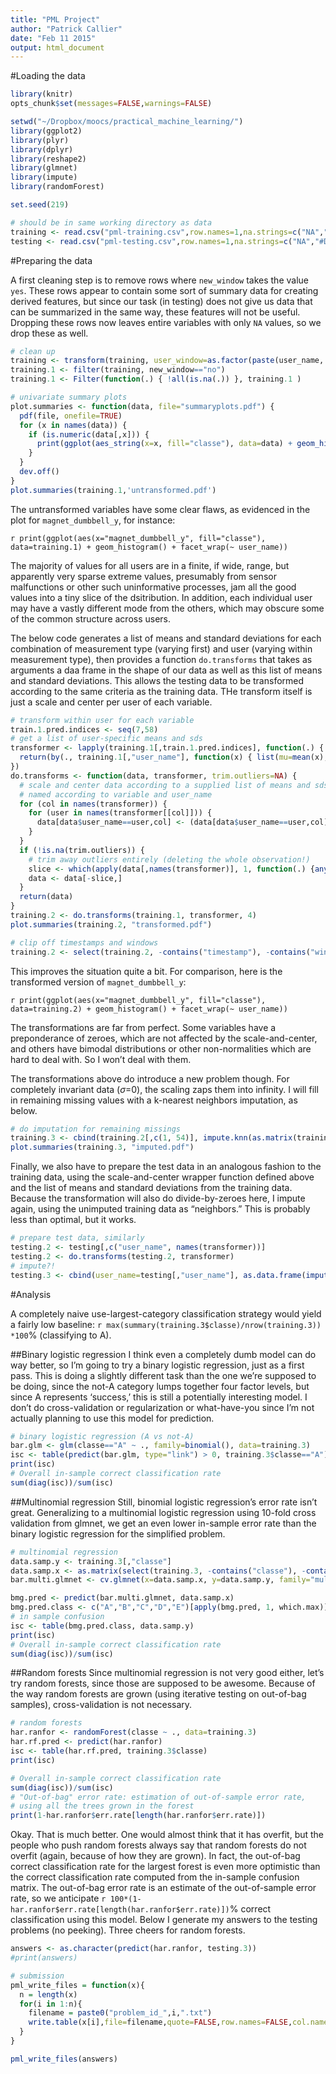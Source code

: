 ```yaml
---
title: "PML Project"
author: "Patrick Callier"
date: "Feb 11 2015"
output: html_document
---
```


#Loading the data

``` r
library(knitr)
opts_chunk$set(messages=FALSE,warnings=FALSE)

setwd("~/Dropbox/moocs/practical_machine_learning/")
library(ggplot2)
library(plyr)
library(dplyr)
library(reshape2)
library(glmnet)
library(impute)
library(randomForest)

set.seed(219)

# should be in same working directory as data
training <- read.csv("pml-training.csv",row.names=1,na.strings=c("NA","#DIV/0!"),colClasses=c(cvtd_timestamp="character"))
testing <- read.csv("pml-testing.csv",row.names=1,na.strings=c("NA","#DIV/0!"),colClasses=c(cvtd_timestamp="character"))
```

#Preparing the data

A first cleaning step is to remove rows where `new_window` takes the value `yes`. These rows appear to contain some sort of summary data for creating derived features, but since our task (in testing) does not give us data that can be summarized in the same way, these features will not be useful. Dropping these rows now leaves entire variables with only `NA` values, so we drop these as well.

``` r
# clean up
training <- transform(training, user_window=as.factor(paste(user_name, num_window)))
training.1 <- filter(training, new_window=="no")
training.1 <- Filter(function(.) { !all(is.na(.)) }, training.1 )

# univariate summary plots
plot.summaries <- function(data, file="summaryplots.pdf") {
  pdf(file, onefile=TRUE)
  for (x in names(data)) {
    if (is.numeric(data[,x])) {
      print(ggplot(aes_string(x=x, fill="classe"), data=data) + geom_histogram() + facet_wrap(~ user_name))
    }
  }
  dev.off()
}
plot.summaries(training.1,'untransformed.pdf')
```

The untransformed variables have some clear flaws, as evidenced in the plot for `magnet_dumbbell_y`, for instance:

`r print(ggplot(aes(x="magnet_dumbbell_y", fill="classe"), data=training.1) + geom_histogram() + facet_wrap(~ user_name))`

The majority of values for all users are in a finite, if wide, range, but apparently very sparse extreme values, presumably from sensor malfunctions or other such uninformative processes, jam all the good values into a tiny slice of the dsitribution. In addition, each individual user may have a vastly different mode from the others, which may obscure some of the common structure across users.

The below code generates a list of means and standard deviations for each combination of measurement type (varying first) and user (varying within measurement type), then provides a function `do.transforms` that takes as arguments a daa frame in the shape of our data as well as this list of means and standard deviations. This allows the testing data to be transformed according to the same criteria as the training data. THe transform itself is just a scale and center per user of each variable.

``` r
# transform within user for each variable
train.1.pred.indices <- seq(7,58)
# get a list of user-specific means and sds
transformer <- lapply(training.1[,train.1.pred.indices], function(.) {
  return(by(., training.1[,"user_name"], function(x) { list(mu=mean(x), sig=sd(x)) }))
})
do.transforms <- function(data, transformer, trim.outliers=NA) {
  # scale and center data according to a supplied list of means and sds
  # named according to variable and user_name
  for (col in names(transformer)) {
    for (user in names(transformer[[col]])) {
      data[data$user_name==user,col] <- (data[data$user_name==user,col] - transformer[[col]][[user]][["mu"]]) / transformer[[col]][[user]][["sig"]] 
    }
  }
  if (!is.na(trim.outliers)) {
    # trim away outliers entirely (deleting the whole observation!)
    slice <- which(apply(data[,names(transformer)], 1, function(.) {any(abs(.) > 5)}))
    data <- data[-slice,]
  }
  return(data)
}
training.2 <- do.transforms(training.1, transformer, 4)
plot.summaries(training.2, "transformed.pdf")

# clip off timestamps and windows
training.2 <- select(training.2, -contains("timestamp"), -contains("window"))
```

This improves the situation quite a bit. For comparison, here is the transformed version of `magnet_dumbbell_y`:

`r print(ggplot(aes(x="magnet_dumbbell_y", fill="classe"), data=training.2) + geom_histogram() + facet_wrap(~ user_name))`

The transformations are far from perfect. Some variables have a preponderance of zeroes, which are not affected by the scale-and-center, and others have bimodal distributions or other non-normalities which are hard to deal with. So I won't deal with them.

The transformations above do introduce a new problem though. For completely invariant data ($\sigma$=0), the scaling zaps them into infinity. I will fill in remaining missing values with a k-nearest neighbors imputation, as below.


``` r
# do imputation for remaining missings
training.3 <- cbind(training.2[,c(1, 54)], impute.knn(as.matrix(training.2[,names(transformer)]))$data)
plot.summaries(training.3, "imputed.pdf")
```

Finally, we also have to prepare the test data in an analogous fashion to the training data, using the scale-and-center wrapper function defined above and the list of means and standard deviations from the training data. Because the transformation will also do divide-by-zeroes here, I impute again, using the unimputed training data as "neighbors." This is probably less than optimal, but it works.

``` r
# prepare test data, similarly
testing.2 <- testing[,c("user_name", names(transformer))]
testing.2 <- do.transforms(testing.2, transformer)
# impute?!
testing.3 <- cbind(user_name=testing[,"user_name"], as.data.frame(impute.knn(as.matrix(rbind(testing.2[,names(transformer)], training.2[,names(transformer)])))$data)[1:20,])
```

#Analysis

A completely naive use-largest-category classification strategy would yield a fairly low baseline: `r max(summary(training.3$classe)/nrow(training.3)) *100`% (classifying to A). 

##Binary logistic regression
I think even a completely dumb model can do way better, so I'm going to try a binary logistic regression, just as a first pass. This is doing a slightly different task than the one we're supposed to be doing, since the not-A category lumps together four factor levels, but since A represents 'success,' this is still a potentially interesting model. I don't do cross-validation or regularization or what-have-you since I'm not actually planning to use this model for prediction.

``` r
# binary logistic regression (A vs not-A)
bar.glm <- glm(classe=="A" ~ ., family=binomial(), data=training.3)
isc <- table(predict(bar.glm, type="link") > 0, training.3$classe=="A")
print(isc)
# Overall in-sample correct classification rate
sum(diag(isc))/sum(isc)
```

##Multinomial regression
Still, binomial logistic regression's error rate isn't great. Generalizing to a multinomial logistic regression using 10-fold cross validation from glmnet, we get an even lower in-sample error rate than the binary logistic regression for the simplified problem.
``` r
# multinomial regression
data.samp.y <- training.3[,"classe"]
data.samp.x <- as.matrix(select(training.3, -contains("classe"), -contains("user_name")))
bar.multi.glmnet <- cv.glmnet(x=data.samp.x, y=data.samp.y, family="multinomial")

bmg.pred <- predict(bar.multi.glmnet, data.samp.x)
bmg.pred.class <- c("A","B","C","D","E")[apply(bmg.pred, 1, which.max)]
# in sample confusion
isc <- table(bmg.pred.class, data.samp.y)
print(isc)
# Overall in-sample correct classification rate
sum(diag(isc))/sum(isc)
```

##Random forests
Since multinomial regression is not very good either, let's try random forests, since those are supposed to be awesome. Because of the way random forests are grown (using iterative testing on out-of-bag samples), cross-validation is not necessary.

``` r
# random forests
har.ranfor <- randomForest(classe ~ ., data=training.3)
har.rf.pred <- predict(har.ranfor)
isc <- table(har.rf.pred, training.3$classe)
print(isc)

# Overall in-sample correct classification rate
sum(diag(isc))/sum(isc)
# "Out-of-bag" error rate: estimation of out-of-sample error rate,
# using all the trees grown in the forest
print(1-har.ranfor$err.rate[length(har.ranfor$err.rate)])
```

Okay. That is much better. One would almost think that it has overfit, but the people who push random forests always say that random forests do not overfit (again, because of how they are grown). In fact, the out-of-bag correct classification rate for the largest forest is even more optimistic than the correct classification rate computed from the in-sample confusion matrix. The out-of-bag error rate is an estimate of the out-of-sample error rate, so we anticipate `r 100*(1-har.ranfor$err.rate[length(har.ranfor$err.rate)])`% correct classification using this model. Below I generate my answers to the testing problems (no peeking). Three cheers for random forests.

``` r
answers <- as.character(predict(har.ranfor, testing.3))
#print(answers)

# submission
pml_write_files = function(x){
  n = length(x)
  for(i in 1:n){
    filename = paste0("problem_id_",i,".txt")
    write.table(x[i],file=filename,quote=FALSE,row.names=FALSE,col.names=FALSE)
  }
}

pml_write_files(answers)
```
